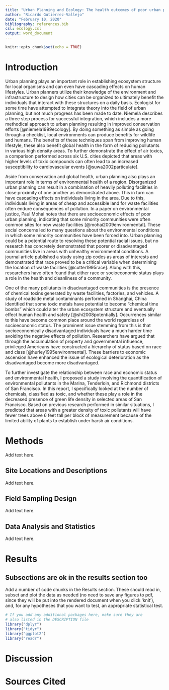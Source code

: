 ```yaml
---
title: "Urban Planning and Ecology: The health outcomes of poor urban planning"
author: "Ricardo Gutierrez-Vallejo"
date: "February 10, 2020"
bibliography: references.bib
csl: ecology.csl
output: word_document
---
```


```r
knitr::opts_chunk$set(echo = TRUE)
```

# Introduction

Urban planning plays an important role in establishing ecosystem structure for local organisms and can even have cascading effects on human lifestyles. Urban planners utilize their knowledge of the environment and infrastructure to design how cities can be organized to ultimately benefit the individuals that interact with these structures on a daily basis. Ecologist for some time have attempted to integrate theory into the field of urban planning, but not much progress has been made to date. Niemelä describes a three step process for successful integration, which includes a more methodical approach to urban planning resulting in improved conservation efforts [@niemela1999ecology]. By doing something as simple as going through a checklist, local environments can produce benefits for wildlife and humans. The benefits of these techniques span from improving human lifestyle, these also benefit global health in the form of reducing pollutants in various high density areas. To further demonstrate the effect of air toxics, a comparison performed across six U.S. cities depicted that areas with higher levels of toxic compounds can often lead to an increased susceptibility to cardiovascular events [@suwa2002particulate].

Aside from conservation and global health, urban planning also plays an important role in terms of environmental health of a region. Disorganized urban planning can result in a combination of heavily polluting facilities in close proximity of one another as demonstrated above. This in turn can have cascading effects on individuals living in the area. Due to this, individuals living in areas of cheap and accessible land for waste facilities often endure consequences of pollution. In a paper on environmental justice, Paul Mohai notes that there are socioeconomic effects of poor urban planning, indicating that some minority communities were often common sites for new waste facilities [@mohai2009environmental]. These social concerns led to many questions about the environmental conditions in which some minority communities have been forced into. Urban planning could be a potential route to resolving these potential racial issues, but no research has concretely demonstrated that poorer or disadvantaged communities live in areas with unhealthy environmental conditions. A journal article published a study using zip codes as areas of interests and demonstrated that race proved to be a critical variable when determining the location of waste facilities [@cutter1995race]. Along with this, researchers have often found that either race or socioeconomic status plays a role in the health and cleanliness of a community. 

One of the many pollutants in disadvantaged communities is the presence of chemical toxins generated by waste facilities, factories, and vehicles. A study of roadside metal contaminants performed in Shanghai, China identified that some toxic metals have potential to become "chemical time bombs" which could alter the urban ecosystem structure and eventually effect human health and safety [@shi2008potentially]. Occurrences similar to this have become common place around the world regardless of socioeconomic status. The prominent issue stemming from this is that socioeconomically disadvantaged individuals have a much harder time avoiding the negative effects of pollution. Researchers have argued that through the accumulation of property and governmental influence, privileged Americans have constructed a hierarchy of status based on race and class [@hurley1995environmental]. These barriers to economic ascension have enhanced the issue of ecological deterioration as the disadvantaged become more disadvantaged. 

To further investigate the relationship between race and economic status and environmental health, I proposed a study involving the quantification of environmental pollutants in the Marina, Tenderloin, and Richmond districts of San Francisco. In this report, I specifically looked at the number of chemicals, classified as toxic, and whether these play a role in the decreased presence of green life density in selected areas of San Francisco. Based on previous research performed in similar situations, I predicted that areas with a greater density of toxic pollutants will have fewer trees above 6 feet tall per block of measurement because of the limited ability of plants to establish under harsh air conditions. 

# Methods

Add text here.

## Site Locations and Descriptions

Add text here.

## Field Sampling Design

Add text here.

## Data Analysis and Statistics

Add text here.

# Results

## Subsections are ok in the results section too

Add a number of code chunks in the Results section. These should read in, subset and plot the data as needed (no need to save any figures to pdf, since they will be put into the rendered document when you click 'knit'), and, for any hypotheses that you want to test, an appropriate statistical test. 

```r
# If you add any additional packages here, make sure they are
# also listed in the DESCRIPTION file
library("dplyr")
library("tidyr")
library("ggplot2")
library("readr")
```

# Discussion

# Sources Cited

